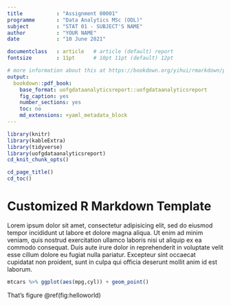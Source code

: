```yaml
---
title           : "Assignment 00001"
programme       : "Data Analytics MSc (ODL)"
subject         : "STAT 01 - SUBJECT'S NAME"
author          : "YOUR NAME"
date            : "10 June 2021"

documentclass   : article   # article (default) report
fontsize        : 11pt      # 10pt 11pt (default) 12pt

# more information about this at https://bookdown.org/yihui/rmarkdown/pdf-document.html
output:
  bookdown::pdf_book:
    base_format: uofgdataanalyticsreport::uofgdataanalyticsreport
    fig_caption: yes
    number_sections: yes
    toc: no
    md_extensions: +yaml_metadata_block
---
```


```r
library(knitr)
library(kableExtra)
library(tidyverse)
library(uofgdataanalyticsreport)
cd_knit_chunk_opts()
```

```r
cd_page_title()
cd_toc()
```

# Customized R Markdown Template

Lorem ipsum dolor sit amet, consectetur adipisicing elit, sed do eiusmod tempor incididunt ut labore et dolore magna aliqua. Ut enim ad minim veniam, quis nostrud exercitation ullamco laboris nisi ut aliquip ex ea commodo consequat. Duis aute irure dolor in reprehenderit in voluptate velit esse cillum dolore eu fugiat nulla pariatur. Excepteur sint occaecat cupidatat non proident, sunt in culpa qui officia deserunt mollit anim id est laborum.

```r
mtcars %>% ggplot(aes(mpg,cyl)) + geom_point()
```

That's figure \@ref(fig:helloworld)
